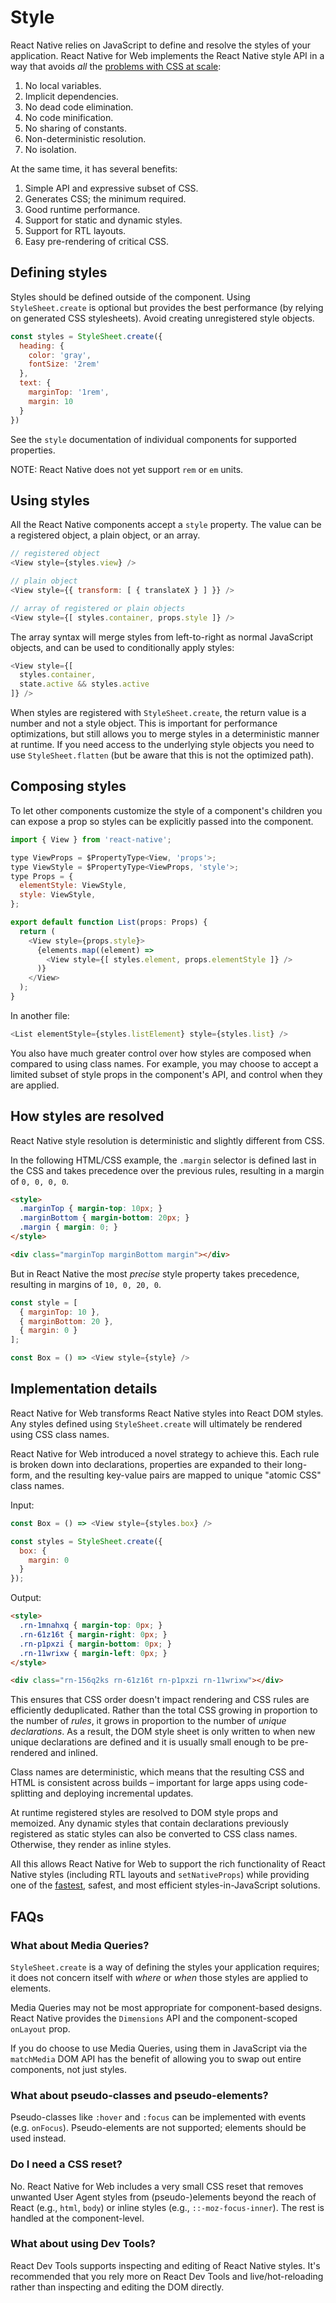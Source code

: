<Meta title="Guides|Style" />

# Style

React Native relies on JavaScript to define and resolve the styles of your
application. React Native for Web implements the React Native style API in a
way that avoids *all* the [problems with CSS at
scale](https://speakerdeck.com/vjeux/react-css-in-js):

1. No local variables.
2. Implicit dependencies.
3. No dead code elimination.
4. No code minification.
5. No sharing of constants.
6. Non-deterministic resolution.
7. No isolation.

At the same time, it has several benefits:

1. Simple API and expressive subset of CSS.
2. Generates CSS; the minimum required.
3. Good runtime performance.
4. Support for static and dynamic styles.
5. Support for RTL layouts.
6. Easy pre-rendering of critical CSS.

## Defining styles

Styles should be defined outside of the component. Using `StyleSheet.create` is
optional but provides the best performance (by relying on generated CSS
stylesheets). Avoid creating unregistered style objects.

```js
const styles = StyleSheet.create({
  heading: {
    color: 'gray',
    fontSize: '2rem'
  },
  text: {
    marginTop: '1rem',
    margin: 10
  }
})
```

See the `style` documentation of individual components for supported properties.

NOTE: React Native does not yet support `rem` or `em` units.

## Using styles

All the React Native components accept a `style` property. The value can be a
registered object, a plain object, or an array.

```js
// registered object
<View style={styles.view} />

// plain object
<View style={{ transform: [ { translateX } ] }} />

// array of registered or plain objects
<View style={[ styles.container, props.style ]} />
```

The array syntax will merge styles from left-to-right as normal JavaScript
objects, and can be used to conditionally apply styles:

```js
<View style={[
  styles.container,
  state.active && styles.active
]} />
```

When styles are registered with `StyleSheet.create`, the return value is a
number and not a style object. This is important for performance optimizations,
but still allows you to merge styles in a deterministic manner at runtime. If
you need access to the underlying style objects you need to use
`StyleSheet.flatten` (but be aware that this is not the optimized path).

## Composing styles

To let other components customize the style of a component's children you can
expose a prop so styles can be explicitly passed into the component.

```js
import { View } from 'react-native';

type ViewProps = $PropertyType<View, 'props'>;
type ViewStyle = $PropertyType<ViewProps, 'style'>;
type Props = {
  elementStyle: ViewStyle,
  style: ViewStyle,
};

export default function List(props: Props) {
  return (
    <View style={props.style}>
      {elements.map((element) =>
        <View style={[ styles.element, props.elementStyle ]} />
      )}
    </View>
  );
}
```

In another file:

```js
<List elementStyle={styles.listElement} style={styles.list} />
```

You also have much greater control over how styles are composed when compared
to using class names. For example, you may choose to accept a limited subset
of style props in the component's API, and control when they are applied.

## How styles are resolved

React Native style resolution is deterministic and slightly different from CSS.

In the following HTML/CSS example, the `.margin` selector is defined last in
the CSS and takes precedence over the previous rules, resulting in a margin of
`0, 0, 0, 0`.

```html
<style>
  .marginTop { margin-top: 10px; }
  .marginBottom { margin-bottom: 20px; }
  .margin { margin: 0; }
</style>

<div class="marginTop marginBottom margin"></div>
```

But in React Native the most *precise* style property takes precedence,
resulting in margins of `10, 0, 20, 0`.

```js
const style = [
  { marginTop: 10 },
  { marginBottom: 20 },
  { margin: 0 }
];

const Box = () => <View style={style} />
```

## Implementation details

React Native for Web transforms React Native styles into React DOM styles. Any
styles defined using `StyleSheet.create` will ultimately be rendered using CSS
class names.

React Native for Web introduced a novel strategy to achieve this. Each rule is
broken down into declarations, properties are expanded to their long-form, and
the resulting key-value pairs are mapped to unique "atomic CSS" class names.

Input:

```js
const Box = () => <View style={styles.box} />

const styles = StyleSheet.create({
  box: {
    margin: 0
  }
});
```

Output:

```html
<style>
  .rn-1mnahxq { margin-top: 0px; }
  .rn-61z16t { margin-right: 0px; }
  .rn-p1pxzi { margin-bottom: 0px; }
  .rn-11wrixw { margin-left: 0px; }
</style>

<div class="rn-156q2ks rn-61z16t rn-p1pxzi rn-11wrixw"></div>
```

This ensures that CSS order doesn't impact rendering and CSS rules are
efficiently deduplicated. Rather than the total CSS growing in proportion to
the number of *rules*, it grows in proportion to the number of *unique
declarations*. As a result, the DOM style sheet is only written to when new
unique declarations are defined and it is usually small enough to be
pre-rendered and inlined.

Class names are deterministic, which means that the resulting CSS and HTML is
consistent across builds – important for large apps using code-splitting and
deploying incremental updates.

At runtime registered styles are resolved to DOM style props and memoized.
Any dynamic styles that contain declarations previously registered as static
styles can also be converted to CSS class names. Otherwise, they render as
inline styles.

All this allows React Native for Web to support the rich functionality of React
Native styles (including RTL layouts and `setNativeProps`) while providing one
of the [fastest](https://github.com/necolas/react-native-web/blob/master/packages/benchmarks/README.md),
safest, and most efficient styles-in-JavaScript solutions.

## FAQs

### What about Media Queries?

`StyleSheet.create` is a way of defining the styles your application requires;
it does not concern itself with _where_ or _when_ those styles are applied to
elements.

Media Queries may not be most appropriate for component-based designs. React
Native provides the `Dimensions` API and the component-scoped `onLayout` prop.

If you do choose to use Media Queries, using them in JavaScript via the
`matchMedia` DOM API has the benefit of allowing you to swap out entire
components, not just styles.

### What about pseudo-classes and pseudo-elements?

Pseudo-classes like `:hover` and `:focus` can be implemented with events (e.g.
`onFocus`). Pseudo-elements are not supported; elements should be used instead.

### Do I need a CSS reset?

No. React Native for Web includes a very small CSS reset that removes unwanted
User Agent styles from (pseudo-)elements beyond the reach of React (e.g.,
`html`, `body`) or inline styles (e.g., `::-moz-focus-inner`). The rest is
handled at the component-level.

### What about using Dev Tools?

React Dev Tools supports inspecting and editing of React Native styles. It's
recommended that you rely more on React Dev Tools and live/hot-reloading rather
than inspecting and editing the DOM directly.
